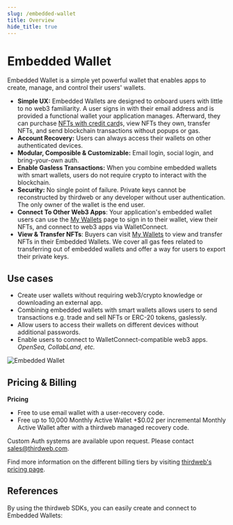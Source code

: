 ```yaml
---
slug: /embedded-wallet
title: Overview
hide_title: true
---
```


# Embedded Wallet

Embedded Wallet is a simple yet powerful wallet that enables apps to create, manage, and control their users' wallets.

- **Simple UX:** Embedded Wallets are designed to onboard users with little to no web3 familiarity. A user signs in with their email address and is provided a functional wallet your application manages. Afterward, they can purchase [NFTs with credit card](https://docs.withpaper.com/reference/shareable-checkout-links)s, view NFTs they own, transfer NFTs, and send blockchain transactions without popups or gas.
- **Account Recovery:** Users can always access their wallets on other authenticated devices.
- **Modular, Composible & Customizable:** Email login, social login, and bring-your-own auth.
- **Enable Gasless Transactions:** When you combine embedded wallets with smart wallets, users do not require crypto to interact with the blockchain.
- **Security:** No single point of failure. Private keys cannot be reconstructed by thirdweb or any developer without user authentication. The only owner of the wallet is the end user.
- **Connect To Other Web3 Apps**: Your application's embedded wallet users can use the [My Wallets](https://ews.thirdweb.com/wallet) page to sign in to their wallet, view their NFTs, and connect to web3 apps via WalletConnect.
- **View & Transfer NFTs**: Buyers can visit [My Wallets](https://ews.thirdweb.com/wallet) to view and transfer NFTs in their Embedded Wallets. We cover all gas fees related to transferring out of embedded wallets and offer a way for users to export their private keys.

## Use cases

- Create user wallets without requiring web3/crypto knowledge or downloading an external app.
- Combining embedded wallets with smart wallets allows users to send transactions e.g. trade and sell NFTs or ERC-20 tokens, gaslessly.
- Allow users to access their wallets on different devices without additional passwords.
- Enable users to connect to WalletConnect-compatible web3 apps. _OpenSea, CollabLand, etc._

![Embedded Wallet](./assets/compact-dark-social.png)

## Pricing & Billing

**Pricing**

- Free to use email wallet with a user-recovery code.
- Free up to 10,000 Monthly Active Wallet
  +$0.02 per incremental Monthly Active Wallet after with a thirdweb managed recovery code.

Custom Auth systems are available upon request. Please contact [sales@thirdweb.com](mailto:sales@thirdweb.com).

Find more information on the different billing tiers by visiting [thirdweb's pricing page](https://thirdweb.com/pricing).

## References

By using the thirdweb SDKs, you can easily create and connect to Embedded Wallets:

<div className="row" style={{ marginBottom: 12, padding: 8, paddingTop: 0 }}>
  <div className="col col--4" style={{ padding: 8 }}>
    <QuickstartCard
      name="Wallet SDK"
      link="/wallet/embedded-wallet"
      image="/assets/product/wallet.png"
    />
  </div>
  <div className="col col--4" style={{ padding: 8 }}>
    <QuickstartCard
      name="React SDK"
      link="/react/react.embeddedwallet"
      image="/assets/languages/react.png"
    />
  </div>
  <div className="col col--4" style={{ padding: 8 }}>
    <QuickstartCard
      name="React Native"
      link="/react-native/wallets#emailphone-number-wallet"
      image="/assets/languages/react.png"
    />
  </div>
</div>
